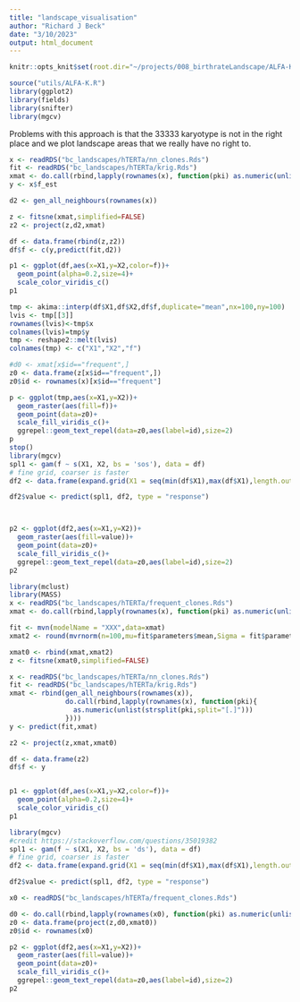 ```yaml
---
title: "landscape_visualisation"
author: "Richard J Beck"
date: "3/10/2023"
output: html_document
---
```


```r
knitr::opts_knit$set(root.dir="~/projects/008_birthrateLandscape/ALFA-K/")
```


```r

source("utils/ALFA-K.R")
library(ggplot2)
library(fields)
library(snifter)
library(mgcv)
```

Problems with this approach is that the 33333 karyotype is not in the right place and we plot landscape areas that we really have no right to. 
```r

x <- readRDS("bc_landscapes/hTERTa/nn_clones.Rds")
fit <- readRDS("bc_landscapes/hTERTa/krig.Rds")
xmat <- do.call(rbind,lapply(rownames(x), function(pki) as.numeric(unlist(strsplit(pki,split="[.]")))))
y <- x$f_est

d2 <- gen_all_neighbours(rownames(x))

z <- fitsne(xmat,simplified=FALSE)
z2 <- project(z,d2,xmat)

df <- data.frame(rbind(z,z2))
df$f <- c(y,predict(fit,d2))

p1 <- ggplot(df,aes(x=X1,y=X2,color=f))+
  geom_point(alpha=0.2,size=4)+
  scale_color_viridis_c()
p1

tmp <- akima::interp(df$X1,df$X2,df$f,duplicate="mean",nx=100,ny=100)
lvis <- tmp[[3]]
rownames(lvis)<-tmp$x
colnames(lvis)=tmp$y
tmp <- reshape2::melt(lvis)
colnames(tmp) <- c("X1","X2","f")

#d0 <- xmat[x$id=="frequent",]
z0 <- data.frame(z[x$id=="frequent",])
z0$id <- rownames(x)[x$id=="frequent"]

p <- ggplot(tmp,aes(x=X1,y=X2))+
  geom_raster(aes(fill=f))+
  geom_point(data=z0)+
  scale_fill_viridis_c()+
  ggrepel::geom_text_repel(data=z0,aes(label=id),size=2)
p
stop()
library(mgcv)
spl1 <- gam(f ~ s(X1, X2, bs = 'sos'), data = df)
# fine grid, coarser is faster
df2 <- data.frame(expand.grid(X1 = seq(min(df$X1),max(df$X1),length.out=100), X2=seq(min(df$X2),max(df$X2),length.out=100)))

df2$value <- predict(spl1, df2, type = "response")



p2 <- ggplot(df2,aes(x=X1,y=X2))+
  geom_raster(aes(fill=value))+
  geom_point(data=z0)+
  scale_fill_viridis_c()+
  ggrepel::geom_text_repel(data=z0,aes(label=id),size=2)
p2
```

```r
library(mclust)
library(MASS)
x <- readRDS("bc_landscapes/hTERTa/frequent_clones.Rds")
xmat <- do.call(rbind,lapply(rownames(x), function(pki) as.numeric(unlist(strsplit(pki,split="[.]")))))

fit <- mvn(modelName = "XXX",data=xmat)
xmat2 <- round(mvrnorm(n=100,mu=fit$parameters$mean,Sigma = fit$parameters$variance$Sigma))

xmat0 <- rbind(xmat,xmat2)
z <- fitsne(xmat0,simplified=FALSE)

x <- readRDS("bc_landscapes/hTERTa/nn_clones.Rds")
fit <- readRDS("bc_landscapes/hTERTa/krig.Rds")
xmat <- rbind(gen_all_neighbours(rownames(x)),
              do.call(rbind,lapply(rownames(x), function(pki){
                as.numeric(unlist(strsplit(pki,split="[.]")))
              })))
y <- predict(fit,xmat)

z2 <- project(z,xmat,xmat0)

df <- data.frame(z2)
df$f <- y


p1 <- ggplot(df,aes(x=X1,y=X2,color=f))+
  geom_point(alpha=0.2,size=4)+
  scale_color_viridis_c()
p1

library(mgcv)
#credit https://stackoverflow.com/questions/35019382
spl1 <- gam(f ~ s(X1, X2, bs = 'ds'), data = df)
# fine grid, coarser is faster
df2 <- data.frame(expand.grid(X1 = seq(min(df$X1),max(df$X1),length.out=100), X2=seq(min(df$X2),max(df$X2),length.out=100)))

df2$value <- predict(spl1, df2, type = "response")

x0 <- readRDS("bc_landscapes/hTERTa/frequent_clones.Rds")

d0 <- do.call(rbind,lapply(rownames(x0), function(pki) as.numeric(unlist(strsplit(pki,split="[.]")))))
z0 <- data.frame(project(z,d0,xmat0))
z0$id <- rownames(x0)

p2 <- ggplot(df2,aes(x=X1,y=X2))+
  geom_raster(aes(fill=value))+
  geom_point(data=z0)+
  scale_fill_viridis_c()+
  ggrepel::geom_text_repel(data=z0,aes(label=id),size=2)
p2
```
